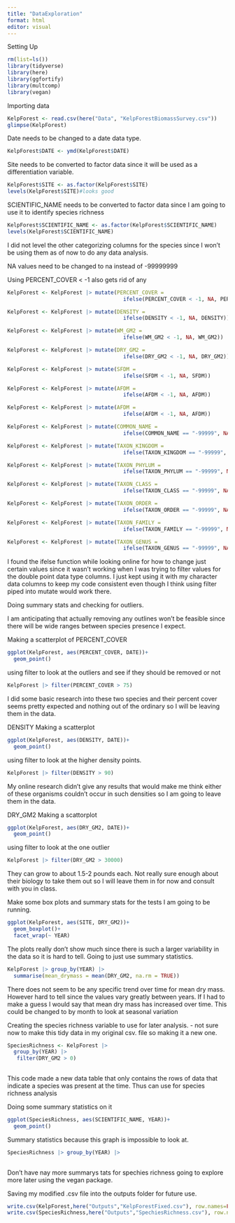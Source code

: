 ```yaml
---
title: "DataExploration"
format: html
editor: visual
---
```


Setting Up

```r
rm(list=ls())
library(tidyverse)
library(here)
library(ggfortify)
library(multcomp)
library(vegan)
```

Importing data

```r
KelpForest <- read.csv(here("Data", "KelpForestBiomassSurvey.csv"))
glimpse(KelpForest)
```

Date needs to be changed to a date data type.

```r
KelpForest$DATE <- ymd(KelpForest$DATE)
```

Site needs to be converted to factor data since it will be used as a differentiation variable.

```r
KelpForest$SITE <- as.factor(KelpForest$SITE)
levels(KelpForest$SITE)#looks good
```

SCIENTIFIC_NAME needs to be converted to factor data since I am going to use it to identify species richness

```r
KelpForest$SCIENTIFIC_NAME <- as.factor(KelpForest$SCIENTIFIC_NAME)
levels(KelpForest$SCIENTIFIC_NAME)
```

I did not level the other categorizing columns for the species since I won't be using them as of now to do any data analysis.

NA values need to be changed to na instead of -99999999

Using PERCENT_COVER \< -1 also gets rid of any

```r
KelpForest <- KelpForest |> mutate(PERCENT_COVER = 
                                     ifelse(PERCENT_COVER < -1, NA, PERCENT_COVER))

KelpForest <- KelpForest |> mutate(DENSITY = 
                                     ifelse(DENSITY < -1, NA, DENSITY))

KelpForest <- KelpForest |> mutate(WM_GM2 = 
                                     ifelse(WM_GM2 < -1, NA, WM_GM2))

KelpForest <- KelpForest |> mutate(DRY_GM2 = 
                                     ifelse(DRY_GM2 < -1, NA, DRY_GM2))

KelpForest <- KelpForest |> mutate(SFDM = 
                                     ifelse(SFDM < -1, NA, SFDM))

KelpForest <- KelpForest |> mutate(AFDM = 
                                     ifelse(AFDM < -1, NA, AFDM))

KelpForest <- KelpForest |> mutate(AFDM = 
                                     ifelse(AFDM < -1, NA, AFDM))

KelpForest <- KelpForest |> mutate(COMMON_NAME = 
                                     ifelse(COMMON_NAME == "-99999", NA, COMMON_NAME))

KelpForest <- KelpForest |> mutate(TAXON_KINGDOM = 
                                     ifelse(TAXON_KINGDOM == "-99999", NA, TAXON_KINGDOM))

KelpForest <- KelpForest |> mutate(TAXON_PHYLUM = 
                                     ifelse(TAXON_PHYLUM == "-99999", NA, TAXON_PHYLUM))

KelpForest <- KelpForest |> mutate(TAXON_CLASS = 
                                     ifelse(TAXON_CLASS == "-99999", NA, TAXON_CLASS))

KelpForest <- KelpForest |> mutate(TAXON_ORDER = 
                                     ifelse(TAXON_ORDER == "-99999", NA, TAXON_ORDER))

KelpForest <- KelpForest |> mutate(TAXON_FAMILY = 
                                     ifelse(TAXON_FAMILY == "-99999", NA, TAXON_FAMILY))

KelpForest <- KelpForest |> mutate(TAXON_GENUS = 
                                     ifelse(TAXON_GENUS == "-99999", NA, TAXON_GENUS))
```

I found the ifelse function while looking online for how to change just certain values since it wasn't working when I was trying to filter values for the double point data type columns. I just kept using it with my character data columns to keep my code consistent even though I think using filter piped into mutate would work there.

Doing summary stats and checking for outliers.

I am anticipating that actually removing any outlines won't be feasible since there will be wide ranges between species presence I expect.

Making a scatterplot of PERCENT_COVER

```r
ggplot(KelpForest, aes(PERCENT_COVER, DATE))+
  geom_point()
```

using filter to look at the outliers and see if they should be removed or not

```r
KelpForest |> filter(PERCENT_COVER > 75)
```

I did some basic research into these two species and their percent cover seems pretty expected and nothing out of the ordinary so I will be leaving them in the data.

DENSITY Making a scatterplot

```r
ggplot(KelpForest, aes(DENSITY, DATE))+
  geom_point()
```

using filter to look at the higher density points.

```r
KelpForest |> filter(DENSITY > 90)
```

My online research didn't give any results that would make me think either of these organisms couldn't occur in such densities so I am going to leave them in the data.

DRY_GM2 Making a scattorplot

```r
ggplot(KelpForest, aes(DRY_GM2, DATE))+
  geom_point()
```

using filter to look at the one outlier

```r
KelpForest |> filter(DRY_GM2 > 30000)
```

They can grow to about 1.5-2 pounds each. Not really sure enough about their biology to take them out so I will leave them in for now and consult with you in class.

Make some box plots and summary stats for the tests I am going to be running.

```r
ggplot(KelpForest, aes(SITE, DRY_GM2))+
  geom_boxplot()+
  facet_wrap(~ YEAR)
```

The plots really don't show much since there is such a larger variability in the data so it is hard to tell. Going to just use summary statistics.

```r
KelpForest |> group_by(YEAR) |>
  summarise(mean_drymass = mean(DRY_GM2, na.rm = TRUE))
```

There does not seem to be any specific trend over time for mean dry mass. However hard to tell since the values vary greatly between years. If I had to make a guess I would say that mean dry mass has increased over time. This could be changed to by month to look at seasonal variation

Creating the species richness variable to use for later analysis. - not sure now to make this tidy data in my original csv. file so making it a new one.

```r
SpeciesRichness <- KelpForest |> 
  group_by(YEAR) |>
   filter(DRY_GM2 > 0)
                    
```

This code made a new data table that only contains the rows of data that indicate a species was present at the time. Thus can use for species richness analysis

Doing some summary statistics on it

```r
ggplot(SpeciesRichness, aes(SCIENTIFIC_NAME, YEAR))+
  geom_point()
```

Summary statistics because this graph is impossible to look at.

```r
SpeciesRichness |> group_by(YEAR) |>
  
```

Don't have nay more summarys tats for spechies richness going to explore more later using the vegan package.

Saving my modified .csv file into the outputs folder for future use.

```r
write.csv(KelpForest,here("Outputs","KelpForestFixed.csv"), row.names=FALSE)
write.csv(SpeciesRichness,here("Outputs","SpechiesRichness.csv"), row.names=FALSE)
```
